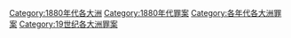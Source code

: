 
[[Category:1880年代各大洲|Category:1880年代各大洲]]
[[Category:1880年代罪案|Category:1880年代罪案]]
[[Category:各年代各大洲罪案|Category:各年代各大洲罪案]]
[[Category:19世纪各大洲罪案|Category:19世纪各大洲罪案]]